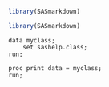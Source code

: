 

```r
library(SASmarkdown)
```

```r
library(SASmarkdown)
```


```sas
data myclass;
    set sashelp.class;
run;
```


```sas
proc print data = myclass;
run;
```



